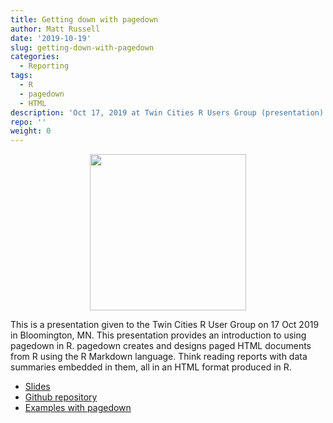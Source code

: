 ```yaml
---
title: Getting down with pagedown
author: Matt Russell
date: '2019-10-19'
slug: getting-down-with-pagedown
categories:
  - Reporting
tags:
  - R
  - pagedown
  - HTML
description: 'Oct 17, 2019 at Twin Cities R Users Group (presentation)'
repo: ''
weight: 0
---
```



<center>

 ![](https://secure.meetupstatic.com/photos/event/6/b/0/c/600_454407404.jpeg){width=250px}
 </center>

This is a presentation given to the Twin Cities R User Group on 17 Oct 2019 in Bloomington, MN. This presentation provides an introduction to using pagedown in R. pagedown creates and designs paged HTML documents from R using the R Markdown language. Think reading reports with data summaries embedded in them, all in an HTML format produced in R.

* [Slides](https://arbor-analytics.com/presentations/pagedown_tcrug_17oct2019/#/)
* [Github repository](https://github.com/mbrussell/pagedown_tcrug_17Oct2019)
* [Examples with pagedown](https://github.com/mbrussell/pagedown_examples)

